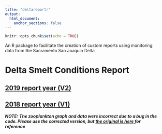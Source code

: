 ```yaml
---
title: "deltareportr"
output: 
  html_document:
    anchor_sections: false
---
```


```r
knitr::opts_chunk$set(echo = TRUE)
```

An R package to facilitate the creation of custom reports using monitoring data from the Sacramento San Joaquin Delta

# Delta Smelt Conditions Report

## [2019 report year (V2)](Delta_Smelt_conditions_report_2019.html)

## [2018 report year (V1)](Delta_Smelt_conditions_report_2018_fixed.html)


***NOTE: The zooplankton graph and data were incorrect due to a bug in the code. Please use the corrected version, but [the original is here](Delta_Smelt_conditions_report_2018.html) for reference***
